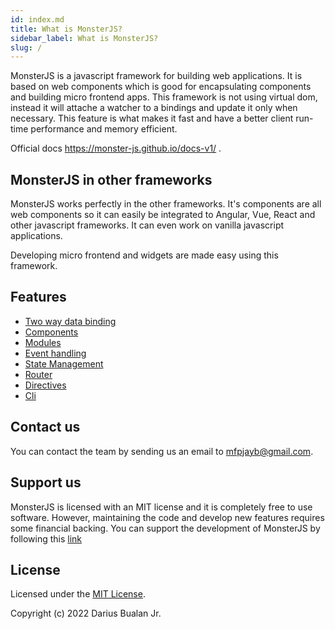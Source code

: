 ```yaml
---
id: index.md
title: What is MonsterJS?
sidebar_label: What is MonsterJS?
slug: /
---
```


MonsterJS is a javascript framework for building web applications.
It is based on web components which is good for encapsulating components and building micro frontend apps.
This framework is not using virtual dom, instead it will attache a watcher to a bindings and update it only when necessary.
This feature is what makes it fast and have a better client run-time performance and memory efficient.

Official docs https://monster-js.github.io/docs-v1/ .

## MonsterJS in other frameworks

MonsterJS works perfectly in the other frameworks.
It's components are all web components so it can easily be integrated to Angular, Vue, React and other javascript frameworks.
It can even work on vanilla javascript applications.

Developing micro frontend and widgets are made easy using this framework.

## Features

* [Two way data binding](./data-binding#model-binding)
* [Components](./component)
* [Modules](./module)
* [Event handling](./event-handling)
* [State Management](./store)
* [Router](./router)
* [Directives](./directives)
* [Cli](./cli-what-is-cli)

## Contact us


You can contact the team by sending us an email to [mfpjayb@gmail.com](mailto:mfpjayb@gmail.com).

## Support us

MonsterJS is licensed with an MIT license and it is completely free to use software.
However, maintaining the code and develop new features requires some financial backing.
You can support the development of MonsterJS by following this [link](/#support-us-section)

<!--
#### One-time donation


    <a href="https://www.paypal.com/paypalme/dariusbualan" target="_blank">
        <img src={paypalImg} alt="Paypal" style={{ width: '200px' }} />
    </a>
);

<Image />
-->

<!-- #### Recurring donations -->

## License

Licensed under the [MIT License](./license).

Copyright (c) 2022 Darius Bualan Jr.
